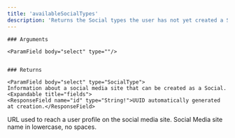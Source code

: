 ```yaml
---
title: 'availableSocialTypes'
description: 'Returns the Social types the user has not yet created a Social for.'
---
```

    
    ### Arguments
    
    <ParamField body="select" type=""/> 

    
    ### Returns

    <ParamField body="select" type="SocialType">
    Information about a social media site that can be created as a Social.
    <Expandable title="fields">
    <ResponseField name="id" type="String!">UUID automatically generated at creation.</ResponseField>
<ResponseField name="link" type="String!">URL used to reach a user profile on the social media site.</ResponseField>
<ResponseField name="type" type="String!">Social Media site name in lowercase, no spaces.</ResponseField>
    </Expandable>
    </ParamField>